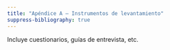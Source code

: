 ```yaml
---
title: "Apéndice A — Instrumentos de levantamiento"
suppress-bibliography: true
---
```


Incluye cuestionarios, guías de entrevista, etc.